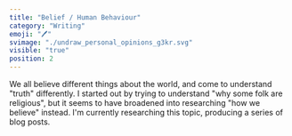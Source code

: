 ```yaml
---
title: "Belief / Human Behaviour"
category: "Writing"
emoji: "🖊"
svimage: "./undraw_personal_opinions_g3kr.svg"
visible: "true"
position: 2
---
```


We all believe different things about the world, and come to understand "truth" differently.  I started out by trying to understand "why some folk are religious", but it seems to have broadened into researching "how we believe" instead.  I'm currently researching this topic, producing a series of blog posts.